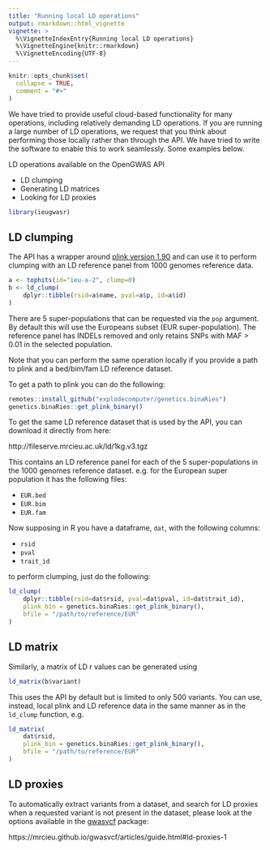 ```yaml
---
title: "Running local LD operations"
output: rmarkdown::html_vignette
vignette: >
  %\VignetteIndexEntry{Running local LD operations}
  %\VignetteEngine{knitr::rmarkdown}
  %\VignetteEncoding{UTF-8}
---
```


```r
knitr::opts_chunk$set(
  collapse = TRUE,
  comment = "#>"
)
```

We have tried to provide useful cloud-based functionality for many operations, including relatively demanding LD operations. If you are running a large number of LD operations, we request that you think about performing those locally rather than through the API. We have tried to write the software to enable this to work seamlessly. Some examples below.

LD operations available on the OpenGWAS API

- LD clumping
- Generating LD matrices
- Looking for LD proxies


```r
library(ieugwasr)
```


## LD clumping

The API has a wrapper around [plink version 1.90](https://www.cog-genomics.org/plink/1.9) and can use it to perform clumping with an LD reference panel from 1000 genomes reference data.

``` r
a <- tophits(id="ieu-a-2", clump=0)
b <- ld_clump(
    dplyr::tibble(rsid=a$name, pval=a$p, id=a$id)
)
```

There are 5 super-populations that can be requested via the `pop` argument. By default this will use the Europeans subset (EUR super-population). The reference panel has INDELs removed and only retains SNPs with MAF > 0.01 in the selected population.

Note that you can perform the same operation locally if you provide a path to plink and a bed/bim/fam LD reference dataset.

To get a path to plink you can do the following:

```r
remotes::install_github("explodecomputer/genetics.binaRies")
genetics.binaRies::get_plink_binary()
```

To get the same LD reference dataset that is used by the API, you can download it directly from here:

http://fileserve.mrcieu.ac.uk/ld/1kg.v3.tgz

This contains an LD reference panel for each of the 5 super-populations in the 1000 genomes reference dataset. e.g. for the European super population it has the following files:

- `EUR.bed`
- `EUR.bim`
- `EUR.fam`

Now supposing in R you have a dataframe, `dat`, with the following columns:

- `rsid`
- `pval`
- `trait_id`

to perform clumping, just do the following:

```r
ld_clump(
    dplyr::tibble(rsid=dat$rsid, pval=dat$pval, id=dat$trait_id),
    plink_bin = genetics.binaRies::get_plink_binary(),
    bfile = "/path/to/reference/EUR"
)
```

## LD matrix

Similarly, a matrix of LD r values can be generated using

```r
ld_matrix(b$variant)
```

This uses the API by default but is limited to only 500 variants. You can use, instead, local plink and LD reference data in the same manner as in the `ld_clump` function, e.g.

```r
ld_matrix(
	dat$rsid,
	plink_bin = genetics.binaRies::get_plink_binary(),
    bfile = "/path/to/reference/EUR"
)
```

## LD proxies

To automatically extract variants from a dataset, and search for LD proxies when a requested variant is not present in the dataset, please look at the options available in the [gwasvcf](https://mrcieu.github.io/gwasvcf/) package:

https://mrcieu.github.io/gwasvcf/articles/guide.html#ld-proxies-1
